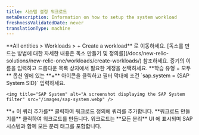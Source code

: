 ```yaml
---
title: 시스템 설정 워크로드
metaDescription: Information on how to setup the system workload
freshnessValidatedDate: never
translationType: machine
---
```


<Steps>
  <Step>
    **All entities &gt; Workloads &gt; + Create a workload** 로 이동하세요. [독소를 만드는 방법에 대한 자세한 내용은 독소 만들기 및 정의를](/docs/new-relic-solutions/new-relic-one/workloads/create-workloads/) 참조하세요.
  </Step>

  <Step>
    증기의 이름을 입력하고 드롭다운 목록 상자에서 필요한 계정을 선택하세요.
  </Step>

  <Step>
    **학습 유형 = 모두** 옵션 옆에 있는 **+** 아이콘을 클릭하고 필터 막대에 조건 `sap.system = {SAP System SID}` 입력하세요.

    <img title="SAP System" alt="A screenshot displaying the SAP System filter" src="/images/sap-system.webp" />
  </Step>

  <Step>
    **+ 이 쿼리 추가를** 클릭하여 워크로드 정의에 쿼리를 추가합니다.
  </Step>

  <Step>
    **워크로드 만들기를** 클릭하여 워크로드를 만듭니다.
  </Step>

  <Step>
    워크로드는 **모든 분리** UI 에 표시되며 SAP 시스템과 함께 모든 분리 태그를 포함합니다.
  </Step>
</Steps>